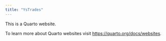 ```yaml
---
title: "YsTrades"
---
```


This is a Quarto website.

To learn more about Quarto websites visit <https://quarto.org/docs/websites>.
